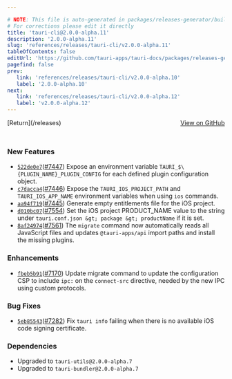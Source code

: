 ```yaml
---

# NOTE: This file is auto-generated in packages/releases-generator/build.ts
# For corrections please edit it directly
title: 'tauri-cli@2.0.0-alpha.11'
description: '2.0.0-alpha.11'
slug: 'references/releases/tauri-cli/v2.0.0-alpha.11'
tableOfContents: false
editUrl: 'https://github.com/tauri-apps/tauri-docs/packages/releases-generator/build.ts'
pagefind: false
prev:
   link: 'references/releases/tauri-cli/v2.0.0-alpha.10'
   label: '2.0.0-alpha.10'
next:
   link: 'references/releases/tauri-cli/v2.0.0-alpha.12'
   label: 'v2.0.0-alpha.12'
---
```


			

<ReleaseSidebar slug="references/releases/tauri-cli"  packageName="tauri-cli" />

<div style="margin-bottom:3rem; display: flex; justify-content: space-between; align-items: center"><span>[Return](/releases)</span><span><a href="https://github.com/tauri-apps/tauri/releases/tag/tauri-cli-v2.0.0-alpha.11">View on GitHub</a></span></div>

### New Features

- [`522de0e7`](https://www.github.com/tauri-apps/tauri/commit/522de0e78891d0bdf6387a5118985fc41a11baeb)([#7447](https://www.github.com/tauri-apps/tauri/pull/7447)) Expose an environment variable `TAURI_$\{PLUGIN_NAME}_PLUGIN_CONFIG` for each defined plugin configuration object.
- [`c7dacca4`](https://www.github.com/tauri-apps/tauri/commit/c7dacca4661c6ddf937c1a3dd3ace896d5baf40c)([#7446](https://www.github.com/tauri-apps/tauri/pull/7446)) Expose the `TAURI_IOS_PROJECT_PATH` and `TAURI_IOS_APP_NAME` environment variables when using `ios` commands.
- [`aa94f719`](https://www.github.com/tauri-apps/tauri/commit/aa94f7197e4345a7cab1617272b10895859674f9)([#7445](https://www.github.com/tauri-apps/tauri/pull/7445)) Generate empty entitlements file for the iOS project.
- [`d010bc07`](https://www.github.com/tauri-apps/tauri/commit/d010bc07b81116bef769b64cdc19b23dff762d48)([#7554](https://www.github.com/tauri-apps/tauri/pull/7554)) Set the iOS project PRODUCT_NAME value to the string under `tauri.conf.json &gt; package &gt; productName` if it is set.
- [`8af24974`](https://www.github.com/tauri-apps/tauri/commit/8af2497496f11ee481472dfdc3125757346c1a3e)([#7561](https://www.github.com/tauri-apps/tauri/pull/7561)) The `migrate` command now automatically reads all JavaScript files and updates `@tauri-apps/api` import paths and install the missing plugins.

### Enhancements

- [`fbeb5b91`](https://www.github.com/tauri-apps/tauri/commit/fbeb5b9185baeda19e865228179e3e44c165f1d9)([#7170](https://www.github.com/tauri-apps/tauri/pull/7170)) Update migrate command to update the configuration CSP to include `ipc:` on the `connect-src` directive, needed by the new IPC using custom protocols.

### Bug Fixes

- [`5eb85543`](https://www.github.com/tauri-apps/tauri/commit/5eb85543313eaf7ca2289898652b1b11dc776608)([#7282](https://www.github.com/tauri-apps/tauri/pull/7282)) Fix `tauri info` failing when there is no available iOS code signing certificate.

### Dependencies

- Upgraded to `tauri-utils@2.0.0-alpha.7`
- Upgraded to `tauri-bundler@2.0.0-alpha.7`

